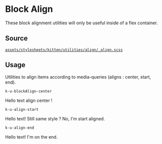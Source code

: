 
<Meta title="Documentation/CSS Utilities/BlockAlign" />

# Block Align

These block alignment utilities will only be useful inside of a flex container.

## Source

[`assets/stylesheets/kitten/utilities/align/_align.scss`](https://github.com/KissKissBankBank/kitten/blob/master/assets/stylesheets/kitten/utilities/align/_align.scss)

## Usage

Utilities to align items according to media-queries (aligns : center, start, end).

`k-u-blockAlign-center`
<Canvas>
<div className="k-u-flex" style={{ height: 150 }}>
  <p className="k-u-blockAlign-center">
    Hello text align center !
  </p>
</div>
</Canvas>

`k-u-align-start`
<Canvas>
<div className="k-u-flex" style={{ height: 150 }}>
  <p className="k-u-blockAlign-start">
    Hello text! Still same style ? No, I'm start aligned.
  </p>
</div>
</Canvas>

`k-u-align-end`
<Canvas>
<div className="k-u-flex" style={{ height: 150 }}>
  <p className="k-u-blockAlign-end">
    Hello text! I'm on the end.
  </p>
</div>
</Canvas>
